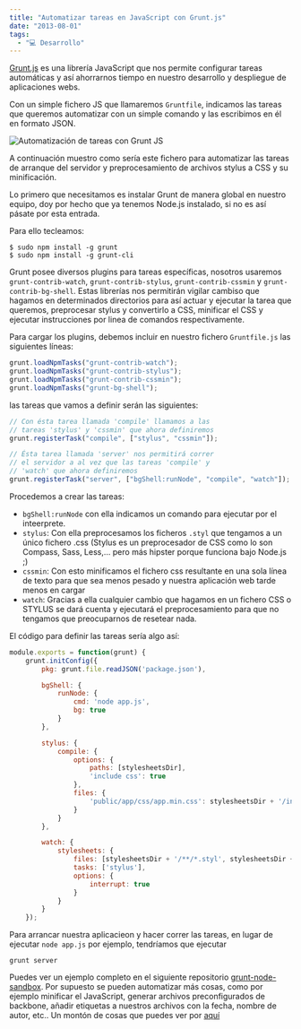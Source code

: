 ```yaml
---
title: "Automatizar tareas en JavaScript con Grunt.js"
date: "2013-08-01"
tags:
  - "💻 Desarrollo"
---
```


[Grunt.js](http://gruntjs.com/) es una librería JavaScript que nos permite configurar tareas automáticas y así ahorrarnos tiempo en nuestro desarrollo y despliegue de aplicaciones webs.

Con un simple fichero JS que llamaremos `Gruntfile`, indicamos las tareas que queremos automatizar con un simple comando y las escribimos en él en formato JSON.

![Automatización de tareas con Grunt JS](/images/automatizar-tareas-en-javascript-con-grunt-js/grunt-logo_g3kshp.png)

A continuación muestro como sería este fichero para automatizar las tareas de arranque del servidor y preprocesamiento de archivos stylus a CSS y su minificación.

Lo primero que necesitamos es instalar Grunt de manera global en nuestro equipo, doy por hecho que ya tenemos Node.js instalado, si no es así pásate por esta entrada.

Para ello tecleamos:

```shell
$ sudo npm install -g grunt
$ sudo npm install -g grunt-cli
```

Grunt posee diversos plugins para tareas específicas, nosotros usaremos `grunt-contrib-watch`, `grunt-contrib-stylus`, `grunt-contrib-cssmin` y `grunt-contrib-bg-shell`. Estas librerías nos permitirán vigilar cambiso que hagamos en determinados directorios para así actuar y ejecutar la tarea que queremos, preprocesar stylus y convertirlo a CSS, minificar el CSS y ejecutar instrucciones por linea de comandos respectivamente.

Para cargar los plugins, debemos incluir en nuestro fichero `Gruntfile.js` las siguientes líneas:

```javascript
grunt.loadNpmTasks("grunt-contrib-watch");
grunt.loadNpmTasks("grunt-contrib-stylus");
grunt.loadNpmTasks("grunt-contrib-cssmin");
grunt.loadNpmTasks("grunt-bg-shell");
```

las tareas que vamos a definir serán las siguientes:

```javascript
// Con ésta tarea llamada 'compile' llamamos a las
// tareas 'stylus' y 'cssmin' que ahora definiremos
grunt.registerTask("compile", ["stylus", "cssmin"]);

// Ésta tarea llamada 'server' nos permitirá correr
// el servidor a al vez que las tareas 'compile' y
// 'watch' que ahora definiremos
grunt.registerTask("server", ["bgShell:runNode", "compile", "watch"]);
```

Procedemos a crear las tareas:

- `bgShell:runNode` con ella indicamos un comando para ejecutar por el inteerprete.
- `stylus`: Con ella preprocesamos los ficheros `.styl` que tengamos a un único fichero .css (Stylus es un preprocesador de CSS como lo son Compass, Sass, Less,… pero más hipster porque funciona bajo Node.js ;)
- `cssmin`: Con esto minificamos el fichero css resultante en una sola línea de texto para que sea menos pesado y nuestra aplicación web tarde menos en cargar
- `watch`: Gracias a ella cualquier cambio que hagamos en un fichero CSS o STYLUS se dará cuenta y ejecutará el preprocesamiento para que no tengamos que preocuparnos de resetear nada.

El código para definir las tareas sería algo así:

```javascript
module.exports = function(grunt) {
	grunt.initConfig({
		pkg: grunt.file.readJSON('package.json'),

		bgShell: {
			runNode: {
				cmd: 'node app.js',
				bg: true
			}
		},

		stylus: {
			compile: {
				options: {
					paths: [stylesheetsDir],
					'include css': true
				},
				files: {
					'public/app/css/app.min.css': stylesheetsDir + '/index.styl'
				}
			}
		},

		watch: {
			stylesheets: {
				files: [stylesheetsDir + '/**/*.styl', stylesheetsDir + '/**/*.css'],
				tasks: ['stylus'],
				options: {
					interrupt: true
				}
			}
		}
	});
```

Para arrancar nuestra aplicacieon y hacer correr las tareas, en lugar de ejecutar `node app.js` por ejemplo, tendríamos que ejecutar

```shell
grunt server
```

Puedes ver un ejemplo completo en el siguiente repositorio [grunt-node-sandbox](https://github.com/carlosazaustre/grunt-node-sandbox). Por supuesto se pueden automatizar más cosas, como por ejemplo minificar el JavaScript, generar archivos preconfigurados de backbone, añadir etiquetas a nuestros archivos con la fecha, nombre de autor, etc.. Un montón de cosas que puedes ver por [aquí](http://gruntjs.com/sample-gruntfile)
